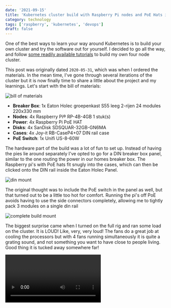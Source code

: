 ```yaml
---
date: '2021-09-15'
title: 'Kubernetes cluster build with Raspberry Pi nodes and PoE Hats in a DIN breaker box panel'
category: technology
tags: ['raspberry', 'kubernetes', 'devops']
draft: false
---
```


One of the best ways to learn your way around Kubernetes is to build your own cluster and try the software out for yourself. I decided to go all the way, and follow [some readily available tutorials](https://ubuntu.com/tutorials/how-to-kubernetes-cluster-on-raspberry-pi#1-overview) to build my own four node cluster.

This post was originally dated `2020-05-31`, which was when I ordered the materials. In the mean time, I've gone through several iterations of the cluster but it is now finally time to share a little about the project and my learnings. Let's start with the bill of materials:

![bill of materials](../assets/images/2021-09-15-materials.jpg)

-   **Breaker Box**: 1x Eaton Holec groepenkast S55 leeg 2-rijen 24 modules 220x330 mm
-   **Nodes**: 4x Raspberry Pi® RP-4B-4GB 1 stuk(s)
-   **Power**: 4x Raspberry Pi PoE HAT
-   **Disks**: 4x SanDisk SDSQUAR-32GB-GN6MA
-   **Cases**: 4x Joy-it RB-CaseP4+07 DIN rail case
-   **PoE Switch**: 1x Unifi US-8-60W

The hardware part of the build was a lot of fun to set up. Instead of having the pies lie around separately I've opted to go for a DIN breaker box panel, similar to the one routing the power in our homes breaker box. The Raspberry pi's with PoE hats fit snugly into the cases, which can then be clicked onto the DIN rail inside the Eaton Holec Panel.

![din mount](../assets/images/2021-09-15-din.jpg)

The original thought was to include the PoE switch in the panel as well, but that turned out to be a little too hot for comfort. Running the pi's off PoE avoids having to use the side connectors completely, allowing me to tightly pack 3 modules on a single din rail

![complete build mount](../assets/images/2021-09-15-build.jpg)

The biggest surprise came when I turned on the full rig and ran some load on the cluster. It is LOUD! Like, very, very loud! The fans do a great job at cooling the processors but with 4 fans running simultaneously it is quite a grating sound, and not something you want to have close to people living. Good thing it is tucked away somewhere far!

<Video id="912598732" mediaprovider="vimeo" />

I will continue with a small series of blogs on the software of the cluster project, for now I'll conclude this part with the steps needed to get the cluster running if you want to reproduce the build.

## Installing the kubernetes cluster software

1. Burn a fresh 64 bit server ubuntu image onto an sd card, take care to enter the right disk info to the dd part of the command

```
sudo sh -c 'gunzip -c ~/Downloads/ubuntu-20.04-preinstalled-server-arm64+raspi.img.xz | sudo dd of=/dev/diskX bs=32m'
```

2. Set static ip address (edit 2024: from ubuntu 22 on, it is advised to configure this in your router)

```
peter@raspberrypi:~ $ cat /etc/network/interfaces
# interfaces(5) file used by ifup(8) and ifdown(8)
# Include files from /etc/network/interfaces.d:
source /etc/network/interfaces.d/*

auto eth0
iface eth0 inet static
    address 192.168.1.5
    netmask 255.255.255.0
    network 192.168.1.0
    broadcast 192.168.1.255
    gateway 192.168.1.1
    dns-nameservers 192.168.117.1 8.8.8.8
```

3. Retrieve, update and patch operating system

```
sudo apt update
sudo apt upgrade
```

4. Kubernetes requires specific cgroup memory flag in raspberry pi firmware settings, add following parameters to `/boot/firmware/cmdline.txt`

```
cgroup_enable=cpuset cgroup_memory=1 cgroup_enable=memory
```

5. (optional) When using PoE hat: enable variable poehat fan speed by adding these values to `/boot/firmware/usercfg.txt` (2024 update: i took the poe hats off because they were just too loud)

```
dtparam=rpi-poe,poe_fan_temp0=10000,poe_fan_temp0_hyst=1000
dtparam=rpi-poe,poe_fan_temp1=55000,poe_fan_temp1_hyst=5000
dtparam=rpi-poe,poe_fan_temp2=60000,poe_fan_temp1_hyst=5000
dtparam=rpi-poe,poe_fan_temp3=65000,poe_fan_temp1_hyst=5000
dtparam=rpi-poe,poe_fan_temp4=70000,poe_fan_temp1_hyst=5000
```

6a. On **controller node**: Install k3s and retrieve token on controller

```
curl -sfL https://get.k3s.io | sh -s - --write-kubeconfig-mode 644
sudo cat /var/lib/rancher/k3s/server/node-token .
```

6b. On **worker node**: Set k3s environment variables and install k3s using controller token

```
k3s_server="https://192.168.1.xx:6443"
k3s_token=xxxxx
curl -sfL https://get.k3s.io | K3S_URL=$k3s_server K3S_TOKEN=$k3s_token sh -
```

7. Assign worker role label to the worker nodes

```
kubectl label node raspalpha node-role.kubernetes.io/worker=worker
```

7. Running the first Kubernetes commands on the **controller** node:

```
kubectl get nodes
kubectl get pods
kubectl get services
kubectl apply -f deployment-file.yaml
kubectl rollout status namespace/deploymentname
kubectl delete deploy/deploymentname
kubectl delete service/servicename
```

In the next blog, I'll talk about [visualising the raspberry pi kubernetes cluster using the web ui](../blog/visualising-raspberry-pi-kubernetes-cluster-by-deploying-the-k8s-interface)
